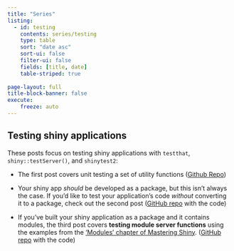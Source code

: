 ```yaml
---
title: "Series"
listing:
  - id: testing
    contents: series/testing
    type: table
    sort: "date asc"
    sort-ui: false
    filter-ui: false
    fields: [title, date]
    table-striped: true
    
page-layout: full
title-block-banner: false
execute:
    freeze: auto
---
```


## Testing shiny applications

These posts focus on testing shiny applications with `testthat`, `shiny::testServer()`, and `shinytest2`: 

-   The first post covers unit testing a set of utility functions ([Github Repo](https://github.com/mjfrigaard/utap))

-   Your shiny app *should* be developed as a package, but this isn't always the case. If you'd like to test your application's code *without* converting it to a package, check out the second post ([GitHub repo](https://github.com/mjfrigaard/noap) with the code)

-   If you've built your shiny application as a package and it contains modules, the third post covers **testing module server functions** using the examples from the ['Modules' chapter of Mastering Shiny](https://mastering-shiny.org/scaling-modules.html). ([GitHub repo](https://github.com/mjfrigaard/mstsap) with the code)



::: {#testing}
:::